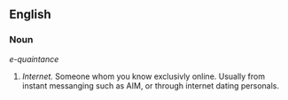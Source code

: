 ==English==
===Noun===
''e-quaintance''
#''Internet.'' Someone whom you know exclusivly online. Usually from instant messanging such as AIM, or through internet dating personals.